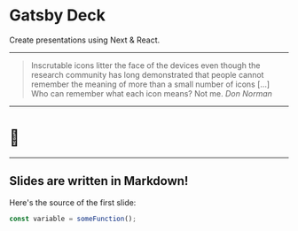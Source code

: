 # Gatsby Deck

<SlidePage>
<Slide>
Create presentations using Next & React.
</Slide>

---

> Inscrutable icons litter the face of the devices even though the research
> community has long demonstrated that people cannot remember the meaning of
> more than a small number of icons […] Who can remember what each icon
> means? Not me.
> <cite>Don Norman</cite>

---

# 🤫

---

## Slides are written in Markdown!

Here's the source of the first slide:

```js
const variable = someFunction();
```

</SlidePage>
